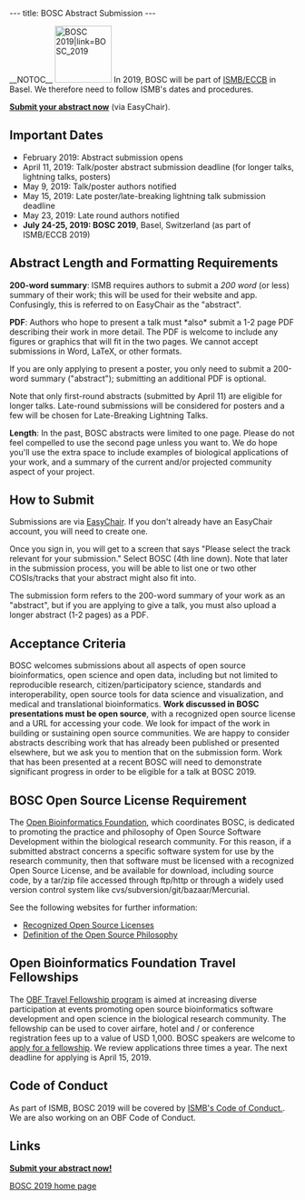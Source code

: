 ---
title: BOSC Abstract Submission
---

__NOTOC__
[[File:Pear.png|100px|right|BOSC 2019|link=BOSC_2019]]
In 2019, BOSC will be part of [https://www.iscb.org/ismbeccb2019 ISMB/ECCB] in Basel. We therefore need to follow ISMB's dates and procedures.

'''[https://easychair.org/conferences/?conf=ismbeccb2019abstract Submit your abstract now]''' (via EasyChair).

== Important Dates ==
* February 2019: Abstract submission opens
* April 11, 2019: Talk/poster abstract submission deadline (for longer talks, lightning talks, posters)
* May 9, 2019: Talk/poster authors notified
* May 15, 2019: Late poster/late-breaking lightning talk submission deadline
* May 23, 2019: Late round authors notified
* '''July 24-25, 2019: BOSC 2019''',  Basel, Switzerland (as part of ISMB/ECCB 2019)

== Abstract Length and Formatting Requirements ==
'''200-word summary''': ISMB requires authors to submit a ''200 word'' (or less) summary of their work; this will be used for their website and app. Confusingly, this is referred to on EasyChair as the "abstract".

'''PDF''': Authors who hope to present a talk must *also* submit a 1-2 page PDF describing their work in more detail. The PDF is welcome to include any figures or graphics that will fit in the two pages. We cannot accept submissions in Word, LaTeX, or other formats.

If you are only applying to present a poster, you only need to submit a 200-word summary ("abstract"); submitting an additional PDF is optional.

Note that only first-round abstracts (submitted by April 11) are eligible for longer talks. Late-round submissions will be considered for posters and a few will be chosen for Late-Breaking Lightning Talks.

'''Length''': In the past, BOSC abstracts were limited to one page. Please do not feel compelled to use the second page unless you want to. We do hope you'll use the extra space to include examples of biological applications of your work, and a summary of the current and/or projected community aspect of your project.

== How to Submit ==
Submissions are via [https://easychair.org/conferences/?conf=ismbeccb2019abstract EasyChair]. If you don't already have an EasyChair account, you will need to create one.

Once you sign in, you will get to a screen that says "Please select the track relevant for your submission." Select BOSC (4th line down). Note that later in the submission process, you will be able to list one or two other COSIs/tracks that your abstract might also fit into.

The submission form refers to the 200-word summary of your work as an "abstract", but if you are applying to give a talk, you must also upload a longer abstract (1-2 pages) as a PDF.

== Acceptance Criteria ==

BOSC welcomes submissions about all aspects of open source bioinformatics, open science and open data, including but not limited to reproducible research, citizen/participatory science, standards and interoperability, open source tools for data science and visualization, and medical and translational bioinformatics. '''Work discussed in BOSC presentations must be open source''', with a recognized open source license and a URL for accessing your code. We look for impact of the work in building or sustaining open source communities.  We are happy to consider abstracts describing work that has already been published or presented elsewhere, but we ask you to mention that on the submission form. Work that has been presented at a recent BOSC will need to demonstrate significant progress in order to be eligible for a talk at BOSC 2019.

== BOSC Open Source License Requirement ==

The [[OBF|Open Bioinformatics Foundation]], which coordinates BOSC, is dedicated to promoting the practice and philosophy of Open Source Software Development within the biological research community. For this reason, if a submitted abstract concerns a specific software system for use by the research community, then that software must be licensed with a recognized Open Source License, and be available for download, including source code, by a tar/zip file accessed through ftp/http or through a widely used version control system like cvs/subversion/git/bazaar/Mercurial.

See the following websites for further information:
* [http://www.opensource.org/licenses/ Recognized Open Source Licenses]
* [http://www.opensource.org/docs/definition.php Definition of the Open Source Philosophy]

== Open Bioinformatics Foundation Travel Fellowships ==

The [https://github.com/OBF/obf-docs/blob/master/Travel_fellowships.md OBF Travel Fellowship program] is aimed at increasing diverse participation at events promoting open source bioinformatics software development and open science in the biological research community. The fellowship can be used to cover airfare, hotel and / or conference registration fees up to a value of USD 1,000. BOSC speakers are welcome to [https://github.com/OBF/obf-docs/blob/master/Travel_fellowships.md apply for a fellowship]. We review applications three times a year. The next deadline for applying is April 15, 2019.

== Code of Conduct ==
As part of ISMB, BOSC 2019 will be covered by [https://www.iscb.org/ismbeccb2019-general/codeofconduct ISMB's Code of Conduct.]. We are also working on an OBF Code of Conduct.

== Links ==
'''[https://easychair.org/conferences/?conf=ismbeccb2019abstract Submit your abstract now!]'''

[[BOSC_2019|BOSC 2019 home page]]